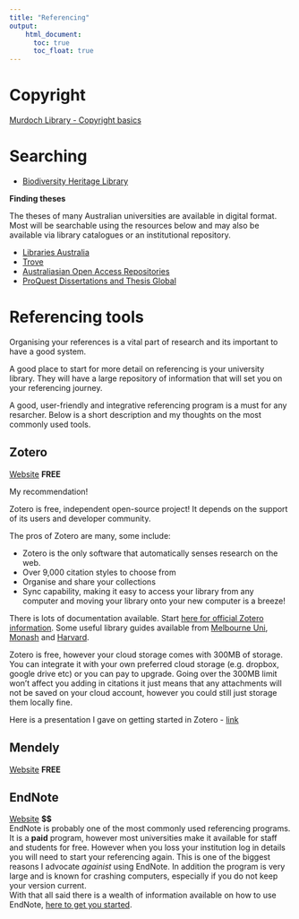 ```yaml
---
title: "Referencing"
output:
    html_document:
      toc: true
      toc_float: true
---
```


# Copyright

[Murdoch Library - Copyright basics](https://www.murdoch.edu.au/library/help-support/copyright)

# Searching

* [Biodiversity Heritage Library](https://www.biodiversitylibrary.org/)

**Finding theses**

The theses of many Australian universities are available in digital format. Most will be searchable using the resources below and may also be available via library catalogues or an institutional repository.

* [Libraries Australia](https://librariesaustralia-nla-gov-au.libproxy.murdoch.edu.au/search/advancedSearch)
* [Trove](https://trove.nla.gov.au/?q&adv=y)
* [Australiasian Open Access Repositories](https://aoasg.org.au/open-access-repositories-at-australian-institutions/)
* [ProQuest Dissertations and Thesis Global](http://prospero.murdoch.edu.au/record=e1000430~S1)

# Referencing tools

Organising your references is a vital part of research and its important to have a good system.  

A good place to start for more detail on referencing is your university library. They will have a large repository of information that will set you on your referencing journey.


A good, user-friendly and integrative referencing program is a must for any resarcher. Below is a short description and my thoughts on the most commonly used tools.


## Zotero

[Website](https://www.zotero.org/) **FREE**

My recommendation!


Zotero is free, independent open-source project! It depends on the support of its users and developer community. 


The pros of Zotero are many, some include:

* Zotero is the only software that automatically senses research on the web. 
* Over 9,000 citation styles to choose from
* Organise and share your collections
* Sync capability, making it easy to access your library from any computer and moving your library onto your new computer is a breeze! 

There is lots of documentation available. Start [here for official Zotero information](https://www.zotero.org/support/). Some useful library guides available from [Melbourne Uni](http://unimelb.libguides.com/zotero), [Monash](https://guides.lib.monash.edu/law/zotero ) and [Harvard](https://guides.library.harvard.edu/zotero).

Zotero is free, however your cloud storage comes with 300MB of storage. You can integrate it with your own preferred cloud storage (e.g. dropbox, google drive etc) or you can pay to upgrade. Going over the 300MB limit won't affect you adding in citations it just means that any attachments will not be saved on your cloud account, however you could still just storage them locally fine.

Here is a presentation I gave on getting started in Zotero - [link](https://docs.google.com/presentation/d/1tRlB3_-Fv7TywHAh_jDgghI-lYRMkG2PuGf12qySDno/edit?usp=sharing)

## Mendely

[Website](https://www.mendeley.com/?interaction_required=true) **FREE**


## EndNote

[Website](https://endnote.com/) **$$**    
EndNote is probably one of the most commonly used referencing programs. It is a **paid** program, however most universities make it available for staff and students for free. However when you loss your institution log in details you will need to start your referencing again. This is one of the biggest reasons I advocate *againist* using EndNote. In addition the program is very large and is known for crashing computers, especially if you do not keep your version current.   
With that all said there is a wealth of information available on how to use EndNote, [here to get you started](https://clarivate.libguides.com/endnote_training/home).



